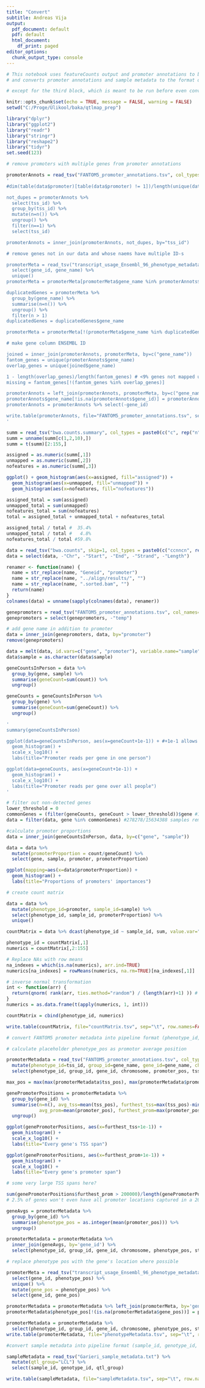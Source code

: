 ```yaml
---
title: "Convert"
subtitle: Andreas Vija
output:
  pdf_document: default
  pdf: default
  html_document:
    df_print: paged
editor_options:
  chunk_output_type: console
---
```


```r
# This notebook uses featureCounts output and promoter annotations to build a count matrix 
# and converts promoter annotations and sample metadata to the format qtlmap wants

# except for the third block, which is meant to be run before even converting promoter annotations to gtf format

knitr::opts_chunk$set(echo = TRUE, message = FALSE, warning = FALSE)
setwd("C:/Proge/Ülikool/baka/qtlmap_prep")
```

```r
library("dplyr")
library("ggplot2")
library("readr")
library("stringr")
library("reshape2")
library("tidyr")
set.seed(123)
```


```r

# remove promoters with multiple genes from promoter annotations

promoterAnnots = read_tsv("FANTOM5_promoter_annotations.tsv", col_types="ciciciiccii")
'
#dim(table(data$promoter)[table(data$promoter) != 1])/length(unique(data$promoter)) # <0.7% promoters removed by removing duplicates

not_dupes = promoterAnnots %>%
  select(tss_id) %>%
  group_by(tss_id) %>%
  mutate(n=n()) %>%
  ungroup() %>%
  filter(n==1) %>%
  select(tss_id)

promoterAnnots = inner_join(promoterAnnots, not_dupes, by="tss_id")

# remove genes not in our data and whose naems have multiple ID-s

promoterMeta = read_tsv("transcript_usage_Ensembl_96_phenotype_metadata.tsv", col_types="ccccciicccci") %>%
  select(gene_id, gene_name) %>%
  unique()
promoterMeta = promoterMeta[promoterMeta$gene_name %in% promoterAnnots$gene_name,]

duplicatedGenes = promoterMeta %>% 
  group_by(gene_name) %>% 
  summarise(n=n()) %>% 
  ungroup() %>%
  filter(n > 1)
duplicatedGenes = duplicatedGenes$gene_name

promoterMeta = promoterMeta[!(promoterMeta$gene_name %in% duplicatedGenes),]

# make gene column ENSEMBL ID

joined = inner_join(promoterAnnots, promoterMeta, by=c("gene_name"))
fantom_genes = unique(promoterAnnots$gene_name)
overlap_genes = unique(joined$gene_name)

1 - length(overlap_genes)/length(fantom_genes) # <9% genes not mapped uniquely, most LOCXXXXX (what means?), others probably findable in Ensembl
missing = fantom_genes[!(fantom_genes %in% overlap_genes)]

promoterAnnots = left_join(promoterAnnots, promoterMeta, by=c("gene_name"))
promoterAnnots$gene_name[!is.na(promoterAnnots$gene_id)] = promoterAnnots$gene_id[!is.na(promoterAnnots$gene_id)]
promoterAnnots = promoterAnnots %>% select(-gene_id)

write.table(promoterAnnots, file="FANTOM5_promoter_annotations.tsv", sep="\t", row.names=FALSE, quote=FALSE)
'
```

```r
summ = read_tsv("bwa.counts.summary", col_types = paste0(c("c", rep("n", 154)), collapse=""))
summ = unname(summ[c(1,2,10),])
summ = t(summ)[2:155,]

assigned = as.numeric(summ[,1])
unmapped = as.numeric(summ[,2])
nofeatures = as.numeric(summ[,3])

ggplot() + geom_histogram(aes(x=assigned, fill="assigned")) + 
  geom_histogram(aes(x=unmapped, fill="unmapped")) + 
  geom_histogram(aes(x=nofeatures, fill="nofeatures"))

assigned_total = sum(assigned)
unmapped_total = sum(unmapped)
nofeatures_total = sum(nofeatures)
total = assigned_total + unmapped_total + nofeatures_total

assigned_total / total #  35.4%
unmapped_total / total #   4.8%
nofeatures_total / total #59.8%
```


```r
data = read_tsv("bwa.counts", skip=1, col_types = paste0(c("ccnncn", rep("n", 154)), collapse=""))
data = select(data, -"Chr", -"Start", -"End", -"Strand", -"Length")

renamer <- function(name) {
  name = str_replace(name, "Geneid", "promoter")
  name = str_replace(name, "../align/results/", "")
  name = str_replace(name, ".sorted.bam", "")
  return(name)
}
colnames(data) = unname(sapply(colnames(data), renamer))
```


```r
genepromoters = read_tsv("FANTOM5_promoter_annotations.tsv", col_names=c("promoter", "temp", "gene"), skip=1)
genepromoters = select(genepromoters, -"temp")

# add gene name in addition to promoter
data = inner_join(genepromoters, data, by="promoter")
remove(genepromoters)

data = melt(data, id.vars=c("gene", "promoter"), variable.name="sample", value.name="count")
data$sample = as.character(data$sample)
```

```r
geneCountsInPerson = data %>%
  group_by(gene, sample) %>%
  summarise(geneCount=sum(count)) %>%
  ungroup()

geneCounts = geneCountsInPerson %>%
  group_by(gene) %>%
  summarise(geneCount=sum(geneCount)) %>%
  ungroup()

'
summary(geneCountsInPerson)

ggplot(data=geneCountsInPerson, aes(x=geneCount+1e-1)) + #+1e-1 allows to see zeroes
  geom_histogram() + 
  scale_x_log10() + 
  labs(title="Promoter reads per gene in one person")

ggplot(data=geneCounts, aes(x=geneCount+1e-1)) + 
  geom_histogram() + 
  scale_x_log10() + 
  labs(title="Promoter reads per gene over all people")
'
```

```r
# filter out non-detected genes
lower_threshold = 0
commonGenes = (filter(geneCounts, geneCount > lower_threshold))$gene #1070/21841 are zeroes
data = filter(data, gene %in% commonGenes) #278278/15634388 samples removed

#calculate promoter proportions
data = inner_join(geneCountsInPerson, data, by=c("gene", "sample"))

data = data %>%
  mutate(promoterProportion = count/geneCount) %>%
  select(gene, sample, promoter, promoterProportion)

ggplot(mapping=aes(x=data$promoterProportion)) + 
  geom_histogram() + 
  labs(title="Proportions of promoters' importances")
```


```r
# create count matrix

data = data %>%
  mutate(phenotype_id=promoter, sample_id=sample) %>%
  select(phenotype_id, sample_id, promoterProportion) %>%
  unique()

countMatrix = data %>% dcast(phenotype_id ~ sample_id, sum, value.var="promoterProportion")
```


```r
phenotype_id = countMatrix[,1]
numerics = countMatrix[,2:155]

# Replace NAs with row means
na_indexes = which(is.na(numerics), arr.ind=TRUE)
numerics[na_indexes] = rowMeans(numerics, na.rm=TRUE)[na_indexes[,1]]

# inverse normal transformation
int <- function(arr) {
  return(qnorm( rank(arr, ties.method="random") / (length(arr)+1) )) # +1 because 100% quantile is infinity
}
numerics = as.data.frame(t(apply(numerics, 1, int)))

countMatrix = cbind(phenotype_id, numerics)
```


```r
write.table(countMatrix, file="countMatrix.tsv", sep="\t", row.names=FALSE, quote=FALSE)
```


```r
# convert FANTOM5 promoter metadata into pipeline format (phenotype_id, group_id, gene_id, chromosome, phenotype_pos, strand)

# calculate placeholder phenotype_pos as promotor average position

promoterMetadata = read_tsv("FANTOM5_promoter_annotations.tsv", col_types="ciciciiccii") %>%
  mutate(phenotype_id=tss_id, group_id=gene_name, gene_id=gene_name, chromosome=chr, promoter_pos=peak_start, tss_pos=tss_start, strand=if_else(strand == "+", "1", "-1")) %>% 
  select(phenotype_id, group_id, gene_id, chromosome, promoter_pos, tss_pos, strand)

max_pos = max(max(promoterMetadata$tss_pos), max(promoterMetadata$promoter_pos))

genePromoterPositions = promoterMetadata %>%
  group_by(gene_id) %>%
  summarise(n=n(), avg_tss=mean(tss_pos), furthest_tss=max(tss_pos)-min(tss_pos), 
            avg_prom=mean(promoter_pos), furthest_prom=max(promoter_pos)-min(promoter_pos)) %>%
  ungroup()

ggplot(genePromoterPositions, aes(x=furthest_tss+1e-1)) + 
  geom_histogram() + 
  scale_x_log10() + 
  labs(title="Every gene's TSS span")

ggplot(genePromoterPositions, aes(x=furthest_prom+1e-1)) + 
  geom_histogram() + 
  scale_x_log10() + 
  labs(title="Every gene's promoter span")

# some very large TSS spans here?

sum(genePromoterPositions$furthest_prom > 200000)/length(genePromoterPositions$furthest_prom) 
# 2.5% of genes won't even have all promoter locations captured in a 200kb search range, 0.6% for 500kb, 0.1% for 1Mb

geneAvgs = promoterMetadata %>%
  group_by(gene_id) %>%
  summarise(phenotype_pos = as.integer(mean(promoter_pos))) %>%
  ungroup()

promoterMetadata = promoterMetadata %>%
  inner_join(geneAvgs, by='gene_id') %>%
  select(phenotype_id, group_id, gene_id, chromosome, phenotype_pos, strand)

# replace phenotype pos with the gene's location where possible

promoterMeta = read_tsv("transcript_usage_Ensembl_96_phenotype_metadata.tsv", col_types="ccccciicccci") %>%
  select(gene_id, phenotype_pos) %>%
  unique() %>%
  mutate(gene_pos = phenotype_pos) %>%
  select(gene_id, gene_pos)

promoterMetadata = promoterMetadata %>% left_join(promoterMeta, by='gene_id')
promoterMetadata$phenotype_pos[!(is.na(promoterMetadata$gene_pos))] = promoterMetadata$gene_pos[!(is.na(promoterMetadata$gene_pos))]

promoterMetadata = promoterMetadata %>% 
  select(phenotype_id, group_id, gene_id, chromosome, phenotype_pos, strand)
write.table(promoterMetadata, file="phenotypeMetadata.tsv", sep="\t", row.names=FALSE, quote=FALSE)
```


```r
#convert sample metadata into pipeline format (sample_id, genotype_id, qtl_group)

sampleMetadata = read_tsv("Garieri_sample_metadata.txt") %>%
  mutate(qtl_group="LCL") %>%
  select(sample_id, genotype_id, qtl_group)

write.table(sampleMetadata, file="sampleMetadata.tsv", sep="\t", row.names=FALSE, quote=FALSE)
```
